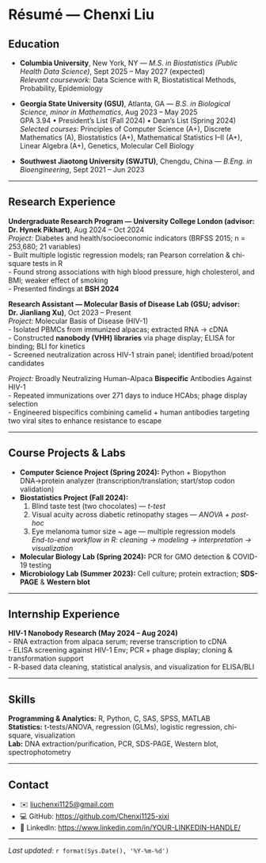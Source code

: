 # Résumé — Chenxi Liu

## Education
- **Columbia University**, New York, NY — *M.S. in Biostatistics (Public Health Data Science)*, Sept 2025 – May 2027 (expected)  
  *Relevant coursework:* Data Science with R, Biostatistical Methods, Probability, Epidemiology

- **Georgia State University (GSU)**, Atlanta, GA — *B.S. in Biological Science, minor in Mathematics*, Aug 2023 – May 2025  
  GPA 3.94 • President’s List (Fall 2024) • Dean’s List (Spring 2024)  
  *Selected courses:* Principles of Computer Science (A+), Discrete Mathematics (A), Biostatistics (A+), Mathematical Statistics I–II (A+), Linear Algebra (A+), Genetics, Molecular Cell Biology

- **Southwest Jiaotong University (SWJTU)**, Chengdu, China — *B.Eng. in Bioengineering*, Sept 2021 – Jun 2023

---

## Research Experience
**Undergraduate Research Program — University College London (advisor: Dr. Hynek Pikhart)**, Aug 2024 – Oct 2024  
*Project:* Diabetes and health/socioeconomic indicators (BRFSS 2015; n = 253,680; 21 variables)  
- Built multiple logistic regression models; ran Pearson correlation & chi-square tests in R  
- Found strong associations with high blood pressure, high cholesterol, and BMI; weaker effect of smoking  
- Presented findings at **BSH 2024**

**Research Assistant — Molecular Basis of Disease Lab (GSU; advisor: Dr. Jianliang Xu)**, Oct 2023 – Present  
*Project:* Molecular Basis of Disease (HIV-1)  
- Isolated PBMCs from immunized alpacas; extracted RNA → cDNA  
- Constructed **nanobody (VHH) libraries** via phage display; ELISA for binding; BLI for kinetics  
- Screened neutralization across HIV-1 strain panel; identified broad/potent candidates

*Project:* Broadly Neutralizing Human–Alpaca **Bispecific** Antibodies Against HIV-1  
- Repeated immunizations over 271 days to induce HCAbs; phage display selection  
- Engineered bispecifics combining camelid + human antibodies targeting two viral sites to enhance resistance to escape

---

## Course Projects & Labs
- **Computer Science Project (Spring 2024):** Python + Biopython DNA→protein analyzer (transcription/translation; start/stop codon validation)  
- **Biostatistics Project (Fall 2024):**  
  1) Blind taste test (two chocolates) — *t-test*  
  2) Visual acuity across diabetic retinopathy stages — *ANOVA + post-hoc*  
  3) Eye melanoma tumor size ~ age — multiple regression models  
  *End-to-end workflow in R: cleaning → modeling → interpretation → visualization*  
- **Molecular Biology Lab (Spring 2024):** PCR for GMO detection & COVID-19 testing  
- **Microbiology Lab (Summer 2023):** Cell culture; protein extraction; **SDS-PAGE** & **Western blot**

---

## Internship Experience
**HIV-1 Nanobody Research (May 2024 – Aug 2024)**  
- RNA extraction from alpaca serum; reverse transcription to cDNA  
- ELISA screening against HIV-1 Env; PCR + phage display; cloning & transformation support  
- R-based data cleaning, statistical analysis, and visualization for ELISA/BLI

---

## Skills
**Programming & Analytics:** R, Python, C, SAS, SPSS, MATLAB  
**Statistics:** t-tests/ANOVA, regression (GLMs), logistic regression, chi-square, visualization  
**Lab:** DNA extraction/purification, PCR, SDS-PAGE, Western blot, spectrophotometry

---

## Contact
- ✉️ [liuchenxi1125@gmail.com](mailto:liuchenxi1125@gmail.com)  
- 💻 GitHub: <https://github.com/Chenxi1125-xixi>  
- 🔗 LinkedIn: <https://www.linkedin.com/in/YOUR-LINKEDIN-HANDLE/>

---

*Last updated:* `r format(Sys.Date(), '%Y-%m-%d')`  
